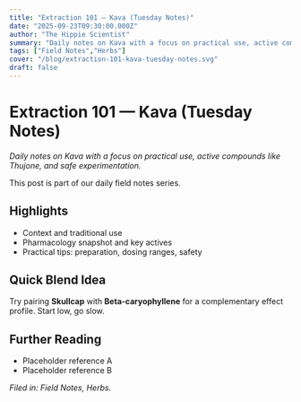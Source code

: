 ```yaml
---
title: "Extraction 101 — Kava (Tuesday Notes)"
date: "2025-09-23T09:30:00.000Z"
author: "The Hippie Scientist"
summary: "Daily notes on Kava with a focus on practical use, active compounds like Thujone, and safe experimentation."
tags: ["Field Notes","Herbs"]
cover: "/blog/extraction-101-kava-tuesday-notes.svg"
draft: false
---
```



# Extraction 101 — Kava (Tuesday Notes)

_Daily notes on Kava with a focus on practical use, active compounds like Thujone, and safe experimentation._

<Callout emoji="🌿">This post is part of our daily field notes series.</Callout>

## Highlights

- Context and traditional use
- Pharmacology snapshot and key actives
- Practical tips: preparation, dosing ranges, safety

## Quick Blend Idea

Try pairing **Skullcap** with **Beta-caryophyllene** for a complementary effect profile. Start low, go slow.

## Further Reading

- Placeholder reference A
- Placeholder reference B

*Filed in: Field Notes, Herbs.*
